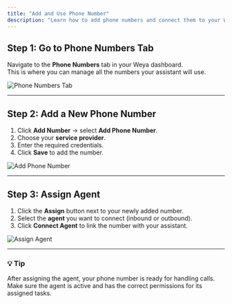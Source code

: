 ```yaml
---
title: "Add and Use Phone Number"
description: "Learn how to add phone numbers and connect them to your Weya voice assistant."
---
```



## Step 1: Go to Phone Numbers Tab

Navigate to the **Phone Numbers** tab in your Weya dashboard.  
This is where you can manage all the numbers your assistant will use.

<Image src='../../assets/screenshots/phone_numbers_tab.png' alt='Phone Numbers Tab' />

---

## Step 2: Add a New Phone Number

1. Click **Add Number** → select **Add Phone Number**.  
2. Choose your **service provider**.  
3. Enter the required credentials.  
4. Click **Save** to add the number.

<Image src='../../assets/screenshots/add_phone_number.png' alt='Add Phone Number' />

---

## Step 3: Assign Agent

1. Click the **Assign** button next to your newly added number.  
2. Select the **agent** you want to connect (inbound or outbound).  
3. Click **Connect Agent** to link the number with your assistant.

<Image src='../../assets/screenshots/assign_agent.png' alt='Assign Agent' />

---

### 💡 Tip

After assigning the agent, your phone number is ready for handling calls. Make sure the agent is active and has the correct permissions for its assigned tasks.
